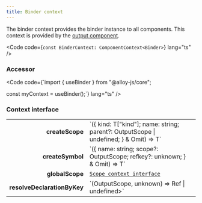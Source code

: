 ```yaml
---
title: Binder context
---
```



The binder context provides the binder instance to all components. This context is provided by the <a href="/reference/core/components/output/">output component</a>.

<Code code={`const BinderContext: ComponentContext<Binder>`} lang="ts" />

### Accessor

<Code code={`import { useBinder } from "@alloy-js/core";

const myContext = useBinder();`} lang="ts" />



### Context interface

<table>
  <tr>
    <td style="text-align: right;font-weight: bold;">createScope</td>
    <td>`({
            kind: T["kind"];
            name: string;
            parent?: OutputScope | undefined;
        } & Omit<T, keyof OutputScope>) => T`</td>
    <td></td>
  </tr>
  <tr>
    <td style="text-align: right;font-weight: bold;">createSymbol</td>
    <td>`({
            name: string;
            scope?: OutputScope;
            refkey?: unknown;
        } & Omit<T, keyof OutputSymbol>) => T`</td>
    <td></td>
  </tr>
  <tr>
    <td style="text-align: right;font-weight: bold;">globalScope</td>
    <td>
       <code><a href="/reference/core/contexts/scope/">Scope context interface</a></code>
  
  
  
  
  </td>
  </tr>
  <tr>
    <td style="text-align: right;font-weight: bold;">resolveDeclarationByKey</td>
    <td>`(OutputScope, unknown) => Ref<ResolutionResult<TScope, TSymbol> | undefined>`</td>
    <td></td>
  </tr>
</table>

